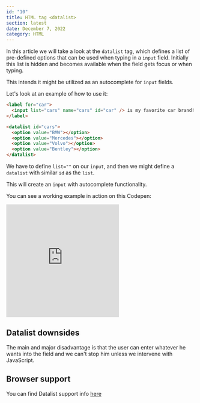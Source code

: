 ```yaml
---
id: "10"
title: HTML tag <datalist>
section: latest
date: December 7, 2022
category: HTML
---
```


In this article we will take a look at the `datalist` tag, which defines a list of pre-defined options that can be used when typing in a `input` field. Initially this list is hidden and becomes available when the field gets focus or when typing.

This intends it might be utilized as an autocomplete for `input` fields.

Let's look at an example of how to use it:

```html
<label for="car">
  <input list="cars" name="cars" id="car" /> is my favorite car brand!
</label>

<datalist id="cars">
  <option value="BMW"></option>
  <option value="Mercedes"></option>
  <option value="Volvo"></option>
  <option value="Bentley"></option>
</datalist>
```

We have to define `list=""` on our `input`, and then we might define a `datalist` with similar `id` as the `list`.

This will create an `input` with autocomplete functionality.

You can see a working example in action on this Codepen:

<PostFrames>
  <iframe
    height="300"
    style={{ width: "100%" }}
    scrolling="no"
    title="HTML Datalist tag"
    src="https://codepen.io/iTsygankov/embed/BaVVGOb?default-tab=html%2Cresult"
    frameBorder="no"
    loading="lazy"
    allowFullScreen={true}
  >
    See the Pen
    <a href="https://codepen.io/iTsygankov/pen/BaVVGOb">HTML Datalist tag</a>
    by Igor (<a href="https://codepen.io/iTsygankov">@iTsygankov</a>) on
    <a href="https://codepen.io">CodePen</a>.
  </iframe>
</PostFrames>

## Datalist downsides

The main and major disadvantage is that the user
can enter whatever he wants into the field and we can't
stop him unless we intervene with JavaScript.

## Browser support

You can find Datalist support info <a href="https://caniuse.com/datalist" target="_blank">here</a>
